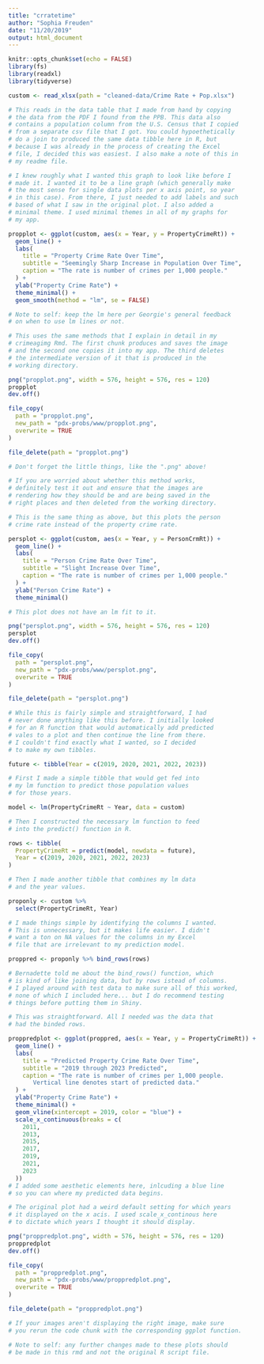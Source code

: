 ```yaml
---
title: "crratetime"
author: "Sophia Freuden"
date: "11/20/2019"
output: html_document
---
```


```r
knitr::opts_chunk$set(echo = FALSE)
library(fs)
library(readxl)
library(tidyverse)
```

```r
custom <- read_xlsx(path = "cleaned-data/Crime Rate + Pop.xlsx")

# This reads in the data table that I made from hand by copying
# the data from the PDF I found from the PPB. This data also
# contains a population column from the U.S. Census that I copied
# from a separate csv file that I got. You could hypoethetically
# do a join to produced the same data tibble here in R, but
# because I was already in the process of creating the Excel
# file, I decided this was easiest. I also make a note of this in
# my readme file.
```

```r
# I knew roughly what I wanted this graph to look like before I
# made it. I wanted it to be a line graph (which generally make
# the most sense for single data plots per x axis point, so year
# in this case). From there, I just needed to add labels and such
# based of what I saw in the original plot. I also added a
# minimal theme. I used minimal themes in all of my graphs for
# my app.

propplot <- ggplot(custom, aes(x = Year, y = PropertyCrimeRt)) +
  geom_line() +
  labs(
    title = "Property Crime Rate Over Time",
    subtitle = "Seemingly Sharp Increase in Population Over Time",
    caption = "The rate is number of crimes per 1,000 people."
  ) +
  ylab("Property Crime Rate") +
  theme_minimal() +
  geom_smooth(method = "lm", se = FALSE)

# Note to self: keep the lm here per Georgie's general feedback
# on when to use lm lines or not.
```

```r
# This uses the same methods that I explain in detail in my
# crimeagimg Rmd. The first chunk produces and saves the image
# and the second one copies it into my app. The third deletes
# the intermediate version of it that is produced in the
# working directory.

png("propplot.png", width = 576, height = 576, res = 120)
propplot
dev.off()

file_copy(
  path = "propplot.png",
  new_path = "pdx-probs/www/propplot.png",
  overwrite = TRUE
)

file_delete(path = "propplot.png")

# Don't forget the little things, like the ".png" above!

# If you are worried about whether this method works,
# definitely test it out and ensure that the images are
# rendering how they should be and are being saved in the
# right places and then deleted from the working directory.
```

```r
# This is the same thing as above, but this plots the person
# crime rate instead of the property crime rate.

persplot <- ggplot(custom, aes(x = Year, y = PersonCrmRt)) +
  geom_line() +
  labs(
    title = "Person Crime Rate Over Time",
    subtitle = "Slight Increase Over Time",
    caption = "The rate is number of crimes per 1,000 people."
  ) +
  ylab("Person Crime Rate") +
  theme_minimal()

# This plot does not have an lm fit to it.

png("persplot.png", width = 576, height = 576, res = 120)
persplot
dev.off()

file_copy(
  path = "persplot.png",
  new_path = "pdx-probs/www/persplot.png",
  overwrite = TRUE
)

file_delete(path = "persplot.png")
```

```r
# While this is fairly simple and straightforward, I had
# never done anything like this before. I initially looked
# for an R function that would automatically add predicted
# vales to a plot and then continue the line from there.
# I couldn't find exactly what I wanted, so I decided
# to make my own tibbles.

future <- tibble(Year = c(2019, 2020, 2021, 2022, 2023))

# First I made a simple tibble that would get fed into
# my lm function to predict those population values
# for those years.

model <- lm(PropertyCrimeRt ~ Year, data = custom)

# Then I constructed the necessary lm function to feed
# into the predict() function in R.

rows <- tibble(
  PropertyCrimeRt = predict(model, newdata = future),
  Year = c(2019, 2020, 2021, 2022, 2023)
)

# Then I made another tibble that combines my lm data
# and the year values.

proponly <- custom %>%
  select(PropertyCrimeRt, Year)

# I made things simple by identifying the columns I wanted.
# This is unnecessary, but it makes life easier. I didn't
# want a ton on NA values for the columns in my Excel
# file that are irrelevant to my prediction model.

proppred <- proponly %>% bind_rows(rows)

# Bernadette told me about the bind_rows() function, which
# is kind of like joining data, but by rows istead of columns.
# I played around with test data to make sure all of this worked,
# none of which I included here... but I do recommend testing
# things before putting them in Shiny.
```

```r
# This was straightforward. All I needed was the data that
# had the binded rows.

proppredplot <- ggplot(proppred, aes(x = Year, y = PropertyCrimeRt)) +
  geom_line() +
  labs(
    title = "Predicted Property Crime Rate Over Time",
    subtitle = "2019 through 2023 Predicted",
    caption = "The rate is number of crimes per 1,000 people.
       Vertical line denotes start of predicted data."
  ) +
  ylab("Property Crime Rate") +
  theme_minimal() +
  geom_vline(xintercept = 2019, color = "blue") +
  scale_x_continuous(breaks = c(
    2011,
    2013,
    2015,
    2017,
    2019,
    2021,
    2023
  ))
# I added some aesthetic elements here, inlcuding a blue line
# so you can where my predicted data begins.

# The original plot had a weird default setting for which years
# it displayed on the x acis. I used scale_x_continous here
# to dictate which years I thought it should display.
```

```r
png("proppredplot.png", width = 576, height = 576, res = 120)
proppredplot
dev.off()

file_copy(
  path = "proppredplot.png",
  new_path = "pdx-probs/www/proppredplot.png",
  overwrite = TRUE
)

file_delete(path = "proppredplot.png")

# If your images aren't displaying the right image, make sure
# you rerun the code chunk with the corresponding ggplot function.

# Note to self: any further changes made to these plots should
# be made in this rmd and not the original R script file.
```

